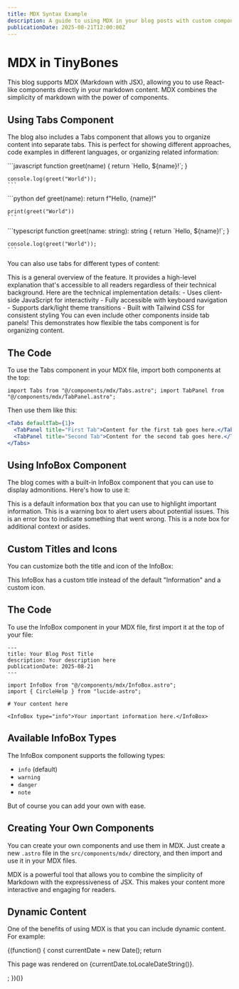 ```yaml
---
title: MDX Syntax Example
description: A guide to using MDX in your blog posts with custom components.
publicationDate: 2025-08-21T12:00:00Z
---
```



# MDX in TinyBones

This blog supports MDX (Markdown with JSX), allowing you to use React-like components directly in your markdown content. MDX combines the simplicity of markdown with the power of components.

## Using Tabs Component

The blog also includes a Tabs component that allows you to organize content into separate tabs. This is perfect for showing different approaches, code examples in different languages, or organizing related information:

<Tabs>
  <TabPanel title="JavaScript">
    ```javascript
    function greet(name) {
      return `Hello, ${name}!`;
    }
    
    console.log(greet("World"));
    ```
  </TabPanel>
  
  <TabPanel title="Python">
    ```python
    def greet(name):
        return f"Hello, {name}!"
    
    print(greet("World"))
    ```
  </TabPanel>
  
  <TabPanel title="TypeScript">
    ```typescript
    function greet(name: string): string {
      return `Hello, ${name}!`;
    }
    
    console.log(greet("World"));
    ```
  </TabPanel>
</Tabs>

You can also use tabs for different types of content:

<Tabs>
  <TabPanel title="Overview">
    This is a general overview of the feature. It provides a high-level
    explanation that's accessible to all readers regardless of their technical
    background.
  </TabPanel>

<TabPanel title="Technical Details">
  Here are the technical implementation details: - Uses client-side JavaScript
  for interactivity - Fully accessible with keyboard navigation - Supports
  dark/light theme transitions - Built with Tailwind CSS for consistent styling
</TabPanel>

  <TabPanel title="Examples">
    <InfoBox type="note">
      You can even include other components inside tab panels!
    </InfoBox>
    This demonstrates how flexible the tabs component is for organizing content.
  </TabPanel>
</Tabs>

## The Code

To use the Tabs component in your MDX file, import both components at the top:

```astro
import Tabs from "@/components/mdx/Tabs.astro"; import TabPanel from
"@/components/mdx/TabPanel.astro";
```

Then use them like this:

```jsx
<Tabs defaultTab={1}>
  <TabPanel title="First Tab">Content for the first tab goes here.</TabPanel>
  <TabPanel title="Second Tab">Content for the second tab goes here.</TabPanel>
</Tabs>
```

## Using InfoBox Component

The blog comes with a built-in InfoBox component that you can use to display admonitions. Here's how to use it:

<InfoBox>
  This is a default information box that you can use to highlight important
  information.
</InfoBox>

<InfoBox type="warning">
  This is a warning box to alert users about potential issues.
</InfoBox>

<InfoBox type="danger">
  This is an error box to indicate something that went wrong.
</InfoBox>

<InfoBox type="note">
  This is a note box for additional context or asides.
</InfoBox>

## Custom Titles and Icons

You can customize both the title and icon of the InfoBox:

<InfoBox title="Custom Title" icon={CircleHelp}>
  This InfoBox has a custom title instead of the default "Information" and a
  custom icon.
</InfoBox>

## The Code

To use the InfoBox component in your MDX file, first import it at the top of your file:

```
---
title: Your Blog Post Title
description: Your description here
publicationDate: 2025-08-21
---

import InfoBox from "@/components/mdx/InfoBox.astro";
import { CircleHelp } from "lucide-astro";

# Your content here

<InfoBox type="info">Your important information here.</InfoBox>
```

## Available InfoBox Types

The InfoBox component supports the following types:

- `info` (default)
- `warning`
- `danger`
- `note`

But of course you can add your own with ease.

## Creating Your Own Components

You can create your own components and use them in MDX. Just create a new `.astro` file in the `src/components/mdx/` directory, and then import and use it in your MDX files.

<InfoBox type="note" title="Developer Note">
  MDX is a powerful tool that allows you to combine the simplicity of Markdown
  with the expressiveness of JSX. This makes your content more interactive and
  engaging for readers.
</InfoBox>

## Dynamic Content

One of the benefits of using MDX is that you can include dynamic content. For example:

{(function() {
const currentDate = new Date();
return <p>This page was rendered on {currentDate.toLocaleDateString()}.</p>;
})()}
